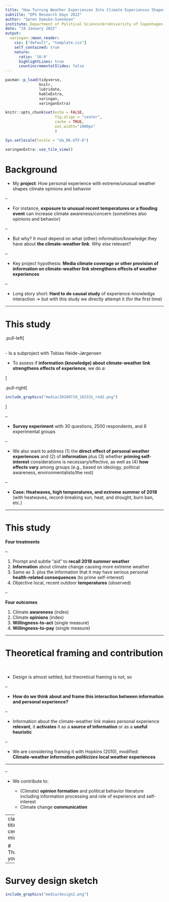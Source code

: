 ```yaml
---
title: "How Turning Weather Experiences Into Climate Experiences Shapes Opinions: A survey experiment"
subtitle: "DPS Research Days 2022"
author: "Søren Damsbo-Svendsen"
institute: Department of Political Science<br>University of Copenhagen
date: "19 January 2022"
output:
  xaringan::moon_reader:
    css: ["default", "template.css"]
    self_contained: true
    nature: 
      ratio: '16:9'
      highlightLines: true
      countincrementalSlides: false
---
```


```r

pacman::p_load(tidyverse, 
               knitr, 
               lubridate, 
               kableExtra,
               xaringan,
               xaringanExtra)

knitr::opts_chunk$set(echo = FALSE, 
                      fig.align = "center", 
                      cache = TRUE,
                      out.width="1000px"
                      )

Sys.setlocale(locale = "da_DK.UTF-8")

xaringanExtra::use_tile_view()

```

# Background

- My **project**: How personal experience with extreme/unusual weather shapes climate opinions and behavior

--

- For instance, **exposure to unusual recent temperatures or a flooding event** can increase climate awareness/concern (sometimes also opinions and behavior)

--

- But why? It must depend on what (other) information/knowledge they have about **the climate-weather link**. Why else relevant?

--

- Key project hypothesis: **Media climate coverage or other provision of information on climate-weather link strengthens effects of weather experiences**

--

- Long story short: **Hard to do causal study** of experience-knowledge interaction &rarr; but with this study we directly attempt it (for the first time)  

---

# This study

.pull-left[

<br>
- Is a subproject with Tobias Heide-Jørgensen

- To assess if **information (knowledge) about climate-weather link strengthens effects of experience**, we do a:

]

.pull-right[
```r
include_graphics("media/20180719_163331_red2.png")
```
]

--

- **Survey experiment** with 30 questions, 2500 respondents, and 6 experimental groups  

--

- We also want to address (1) the **direct effect of personal weather experiences** and (2) of **information** plus (3) whether **priming self-interest** considerations is necessary/effective,  as well as (4) **how effects vary** among groups (e.g., based on ideology, political awareness, environmentalists/the rest)

--

- **Case: Heatwaves, high temperatures, and extreme summer of 2018** (with heatwaves, record-breaking sun, heat, and drought, burn ban, etc.)

---

# This study 

**Four treatments** 

--

1. Prompt and subtle "aid" to **recall 2018 summer weather**
2. **Information** about climate change causing more extreme weather
3. Same as 3. plus the information that it may have serious personal **health-related consequences** (to prime self-interest) 
4. Objective local, recent outdoor **temperatures** (observed)

--

**Four outcomes**

1. Climate **awareness** (index)
2. Climate **opinions** (index)
3. **Willingness-to-act** (single measure)
4. **Willingness-to-pay** (single measure)

---

# Theoretical framing and contribution

<br>

- Design is almost settled, but theoretical framing is not, so

--

- **How do we think about and frame this interaction between information and personal experience?**

--

- Information about the climate-weather link makes personal experience **relevant**, it **activates** it as a **source of information** or as a **useful heuristic**

--

- We are considering framing it with Hopkins (2010), modified:<br>**Climate-weather information _politicizes_ local weather experiences**

***

--

- We contribute to:

  - (Climate) **opinion formation** and political behavior literature including information processing and role of experience and self-interest       
  - Climate change **communication**

---
class: title, center, middle

# Thank you!

---

# Survey design sketch

```r
include_graphics("media/design2.png")
```
